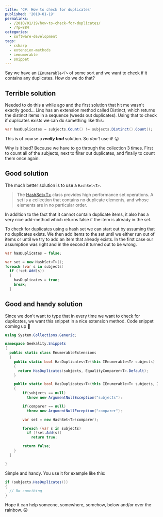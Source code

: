---
title: 'C#: How to check for duplicates'
published: '2010-01-19'
permalinks:
  - /2010/01/19/how-to-check-for-duplicates/
  - /?p=884
categories:
  - software-development
tags:
  - csharp
  - extension-methods
  - ienumerable
  - snippet
---

Say we have an `IEnumerable<T>` of some sort and we want to check if it contains any duplicates. How do we do that?

## Terrible solution

Needed to do this a while ago and the first solution that hit me wasn't exactly good... Linq has an extension method called Distinct, which returns the distinct items in a sequence (weeds out duplicates). Using that to check if duplicates exists we can do something like this:

```csharp
var hasDuplicates = subjects.Count() != subjects.Distinct().Count();
```

This is of course a **_really bad_** solution. So _don't_ use it! 😛

Why is it bad? Because we have to go through the collection 3 times. First to count all of the subjects, next to filter out duplicates, and finally to count them once again.

## Good solution

The much better solution is to use a `HashSet<T>`.

> The [HashSet&lt;T&gt;](http://msdn.microsoft.com/en-us/library/bb359438.aspx) class provides high performance set operations. A set is a collection that contains no duplicate elements, and whose elements are in no particular order.

In addition to the fact that it cannot contain duplicate items, it also has a very nice add-method which returns false if the item is already in the set.

To check for duplicates using a hash set we can start out by assuming that no duplicates exists. We then add items to the set until we either run out of items or until we try to add an item that already exists. In the first case our assumption was right and in the second it turned out to be wrong.

```csharp
var hasDuplicates = false;

var set = new HashSet<T>();
foreach (var s in subjects)
  if (!set.Add(s))
  {
    hasDuplicates = true;
    break;
  }
```

## Good and handy solution

Since we don't want to type that in every time we want to check for duplicates, we want this snippet in a nice extension method. Code snippet coming up 🙂

```csharp
using System.Collections.Generic;

namespace Geekality.Snippets
{
  public static class EnumerableExtensions
  {
    public static bool HasDuplicates<T>(this IEnumerable<T> subjects)
    {
      return HasDuplicates(subjects, EqualityComparer<T>.Default);
    }

    public static bool HasDuplicates<T>(this IEnumerable<T> subjects, IEqualityComparer<T> comparer)
    {
        if(subjects == null)
          throw new ArgumentNullException("subjects");

        if(comparer == null)
          throw new ArgumentNullException("comparer");

        var set = new HashSet<T>(comparer);

        foreach (var s in subjects)
          if (!set.Add(s))
            return true;

        return false;
    }
  }

}
```

Simple and handy. You use it for example like this:

```csharp
if (subjects.HasDuplicates())
{
  // Do something
}
```

Hope it can help someone, somewhere, somehow, below and/or over the rainbow. 😛
